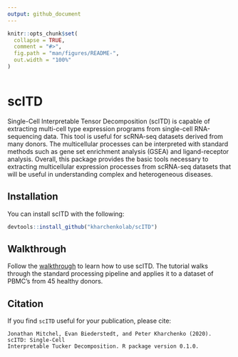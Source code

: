 ```yaml
---
output: github_document
---
```


<!-- README.md is generated from README.Rmd. Please edit that file -->

```r
knitr::opts_chunk$set(
  collapse = TRUE,
  comment = "#>",
  fig.path = "man/figures/README-",
  out.width = "100%"
)
```

<!-- badges: start -->
[![<kharchenkolab>](https://circleci.com/gh/kharchenkolab/scITD.svg?style=svg)](https://app.circleci.com/pipelines/github/kharchenkolab/scITD)
<!-- badges: end -->

# scITD


Single-Cell Interpretable Tensor Decomposition (scITD) is capable of extracting multi-cell type expression programs from single-cell RNA-sequencing data. This tool is useful for scRNA-seq datasets derived from many donors. The multicellular processes can be interpreted with standard methods such as gene set enrichment analysis (GSEA) and ligand-receptor analysis. Overall, this package provides the basic tools necessary to extracting multicellular expression processes from scRNA-seq datasets that will be useful in understanding complex and heterogeneous diseases.

## Installation

You can install scITD with the following:

``` r
devtools::install_github("kharchenkolab/scITD")
```

## Walkthrough

Follow the [walkthrough](http://pklab.med.harvard.edu/jonathan/) to learn how to use scITD. The tutorial walks through the standard processing pipeline and applies it to a dataset of PBMC's from 45 healthy donors.



## Citation

If you find `scITD` useful for your publication, please cite:

```
Jonathan Mitchel, Evan Biederstedt, and Peter Kharchenko (2020). scITD: Single-Cell
Interpretable Tucker Decomposition. R package version 0.1.0.
```

